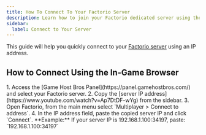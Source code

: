 ```yaml
---
title: How To Connect To Your Factorio Server
description: Learn how to join your Factorio dedicated server using the IP address.
sidebar:
  label: Connect to Your Server
---
```


This guide will help you quickly connect to your [Factorio server](https://www.gamehostbros.com/factorio-server-hosting/) using an IP address.

## How to Connect Using the In-Game Browser
<Steps>
1. Access the [Game Host Bros Panel](https://panel.gamehostbros.com/) and select your Factorio server.
2. Copy the [server IP address](https://www.youtube.com/watch?v=Ap7DtDF-wYg) from the sidebar.
3. Open Factorio, from the main menu select `Multiplayer > Connect to address`.
4. In the IP address field, paste the copied server IP and click `Connect`.
</Steps>
**Example:** If your server IP is 192.168.1.100:34197, paste:
`192.168.1.100:34197`
